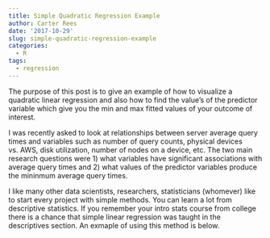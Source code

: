 ```yaml
---
title: Simple Quadratic Regression Example
author: Carter Rees
date: '2017-10-29'
slug: simple-quadratic-regression-example
categories:
  - R
tags:
  - regression
---
```


The purpose of this post is to give an example of how to visualize a quadratic linear regression and also how to find the value's of the predictor variable which give you the min and max fitted values of your outcome of interest.

I was recently asked to look at relationships between server average query times and variables such as number of query counts, physical devices vs. AWS, disk utilization, number of nodes on a device, etc. The two main research questions were 1) what variables have significant associations with average query times and 2) what values of the predictor variables produce the mininmum average query times.

I like many other data scientists, researchers, statisticians (whomever) like to start every project with simple methods. You can learn a lot from descriptive statistics. If you remember your intro stats course from college there is a chance that
simple linear regression was taught in the descriptives section. An exmaple of using this method is below.



